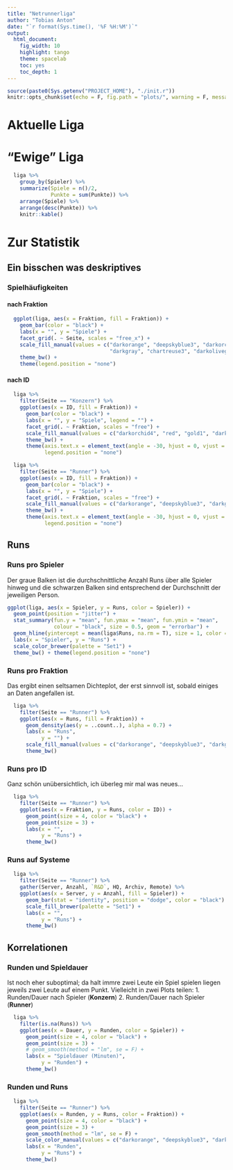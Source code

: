 ---
title: "Netrunnerliga"
author: "Tobias Anton"
date: "`r format(Sys.time(), '%F %H:%M')`"
output:
  html_document:
    fig_width: 10
    highlight: tango
    theme: spacelab
    toc: yes
    toc_depth: 1
---

```{r, message=F, warning=FALSE, include=FALSE}
source(paste0(Sys.getenv("PROJECT_HOME"), "./init.r"))
knitr::opts_chunk$set(echo = F, fig.path = "plots/", warning = F, message = F)
```

# Aktuelle Liga

# "Ewige" Liga

```{r, Punktestand, echo = F, warning = F, message = F}
  liga %>% 
    group_by(Spieler) %>% 
    summarize(Spiele = n()/2,
              Punkte = sum(Punkte)) %>%
    arrange(Spiele) %>% 
    arrange(desc(Punkte)) %>% 
    knitr::kable()
```

# Zur Statistik

## Ein bisschen was deskriptives

### Spielhäufigkeiten

#### nach Fraktion

```{r, IDs, echo = F}
  ggplot(liga, aes(x = Fraktion, fill = Fraktion)) +
    geom_bar(color = "black") +
    labs(x = "", y = "Spiele") +
    facet_grid(. ~ Seite, scales = "free_x") +
    scale_fill_manual(values = c("darkorange", "deepskyblue3", "darkorchid4", "red", "gold1", 
                                 "darkgray", "chartreuse3", "darkolivegreen")) +
    theme_bw() +
    theme(legend.position = "none")
```
  
#### nach ID

```{r, IDs_Konzern, echo = F}
  liga %>% 
    filter(Seite == "Konzern") %>% 
    ggplot(aes(x = ID, fill = Fraktion)) +
      geom_bar(color = "black") +
      labs(x = "", y = "Spiele", legend = "") +
      facet_grid(. ~ Fraktion, scales = "free") +
      scale_fill_manual(values = c("darkorchid4", "red", "gold1", "darkolivegreen")) +
      theme_bw() +
      theme(axis.text.x = element_text(angle = -30, hjust = 0, vjust = 1),
            legend.position = "none")
```

```{r, IDs_Runner, echo = F}
  liga %>% 
    filter(Seite == "Runner") %>% 
    ggplot(aes(x = ID, fill = Fraktion)) +
      geom_bar(color = "black") +
      labs(x = "", y = "Spiele") +
      facet_grid(. ~ Fraktion, scales = "free") +
      scale_fill_manual(values = c("darkorange", "deepskyblue3", "darkgray", "chartreuse3")) +
      theme_bw() +
      theme(axis.text.x = element_text(angle = -30, hjust = 0, vjust = 1),
            legend.position = "none")
```
  
## Runs

### Runs pro Spieler

Der graue Balken ist die durchschnittliche Anzahl Runs über alle Spieler hinweg und die schwarzen Balken sind entsprechend der Durchschnitt der jeweiligen Person.

```{r, Runs_Spieler, warning = F, echo = F}
ggplot(liga, aes(x = Spieler, y = Runs, color = Spieler)) +
  geom_point(position = "jitter") +
  stat_summary(fun.y = "mean", fun.ymax = "mean", fun.ymin = "mean", 
               colour = "black", size = 0.5, geom = "errorbar") +
  geom_hline(yintercept = mean(liga$Runs, na.rm = T), size = 1, color = "gray") +
  labs(x = "Spieler", y = "Runs") + 
  scale_color_brewer(palette = "Set1") +
  theme_bw() + theme(legend.position = "none")
```

### Runs pro Fraktion

Das ergibt einen seltsamen Dichteplot, der erst sinnvoll ist, sobald einiges an Daten angefallen ist.

```{r, Runs_Fraktion, warning = F, echo = F}
  liga %>%
    filter(Seite == "Runner") %>%
    ggplot(aes(x = Runs, fill = Fraktion)) +
      geom_density(aes(y = ..count..), alpha = 0.7) +
      labs(x = "Runs",
           y = "") +
      scale_fill_manual(values = c("darkorange", "deepskyblue3", "darkgray", "chartreuse3")) +
      theme_bw()
```

### Runs pro ID

Ganz schön unübersichtlich, ich überleg mir mal was neues...

```{r, Runs_ID, warning = F, echo = F}
  liga %>%
    filter(Seite == "Runner") %>%
    ggplot(aes(x = Fraktion, y = Runs, color = ID)) +
      geom_point(size = 4, color = "black") +
      geom_point(size = 3) +
      labs(x = "",
           y = "Runs") +
      theme_bw()
```

### Runs auf Systeme

```{r, runs_server, warning = F, echo = F}
  liga %>%
    filter(Seite == "Runner") %>%
    gather(Server, Anzahl, `R&D`, HQ, Archiv, Remote) %>%
    ggplot(aes(x = Server, y = Anzahl, fill = Spieler)) +
      geom_bar(stat = "identity", position = "dodge", color = "black") +
      scale_fill_brewer(palette = "Set1") +
      labs(x = "",
           y = "Runs") +
      theme_bw()
```

## Korrelationen

### Runden und Spieldauer

Ist noch eher suboptimal; da halt immre zwei Leute ein Spiel spielen liegen jeweils zwei Leute auf einem Punkt. Vielleicht in zwei Plots teilen: 
1. Runden/Dauer nach Spieler (**Konzern**)
2. Runden/Dauer nach Spieler (**Runner**)

```{r, Runden_Dauer, echo = F}
  liga %>% 
    filter(is.na(Runs)) %>% 
    ggplot(aes(x = Dauer, y = Runden, color = Spieler)) +
      geom_point(size = 4, color = "black") +
      geom_point(size = 3) +
      # geom_smooth(method = "lm", se = F) +
      labs(x = "Spieldauer (Minuten)",
           y = "Runden") +
      theme_bw()
```

### Runden und Runs
```{r, Runden_Runs, echo = F}
  liga %>%
    filter(Seite == "Runner") %>%
    ggplot(aes(x = Runden, y = Runs, color = Fraktion)) +
      geom_point(size = 4, color = "black") +
      geom_point(size = 3) +
      geom_smooth(method = "lm", se = F) +
      scale_color_manual(values = c("darkorange", "deepskyblue3", "darkgray", "chartreuse3")) +
      labs(x = "Runden",
           y = "Runs") +
      theme_bw()
```
